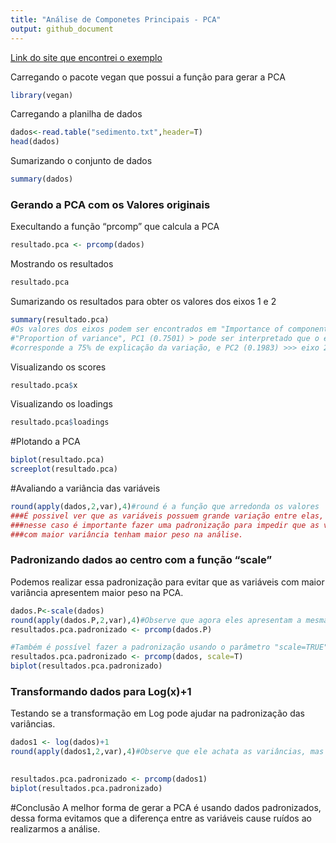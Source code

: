 ```yaml
---
title: "Análise de Componetes Principais - PCA"
output: github_document
---
```


[Link do site que encontrei o exemplo](https://sites.google.com/site/tutorialdeanalisesestatisticas/topicos/estatistica-multivariada/analise-de-componentes-principais-pca/tutorial-1-1)

Carregando o pacote vegan que possui a função para gerar a PCA
```r
library(vegan)
```

Carregando a planilha de dados
```r
dados<-read.table("sedimento.txt",header=T)
head(dados)
```

Sumarizando o conjunto de dados
```r
summary(dados)
```

### Gerando a PCA com os Valores originais

Execultando a função "prcomp" que calcula a PCA
```r
resultado.pca <- prcomp(dados)
```

Mostrando os resultados
```r
resultado.pca
```

Sumarizando os resultados para obter os valores dos eixos 1 e 2
```r
summary(resultado.pca)
#Os valores dos eixos podem ser encontrados em "Importance of components" >>>
#"Proportion of variance", PC1 (0.7501) > pode ser interpretado que o eixo 1 
#corresponde a 75% de explicação da variação, e PC2 (0.1983) >>> eixo 2 = 20%.
```



Visualizando os scores
```r
resultado.pca$x
```

Visualizando os loadings
```r
resultado.pca$loadings
```

#Plotando a PCA
```r
biplot(resultado.pca)
screeplot(resultado.pca)
```

#Avaliando a variância das variáveis
```r
round(apply(dados,2,var),4)#round é a função que arredonda os valores
###É possivel ver que as variáveis possuem grande variação entre elas,
###nesse caso é importante fazer uma padronização para impedir que as variáveis
###com maior variância tenham maior peso na análise.
```

### Padronizando dados ao centro com a função "scale"

Podemos realizar essa padronização para evitar que as variáveis com maior variância apresentem maior peso na PCA.
```r
dados.P<-scale(dados)
round(apply(dados.P,2,var),4)#Observe que agora eles apresentam a mesma variância 
resultados.pca.padronizado <- prcomp(dados.P)

#Também é possível fazer a padronização usando o parâmetro "scale=TRUE", na função "prcomp"
resultados.pca.padronizado <- prcomp(dados, scale=T)
biplot(resultados.pca.padronizado)

```

### Transformando dados para Log(x)+1

Testando se a transformação em Log pode ajudar na padronização das variâncias.
```r
dados1 <- log(dados)+1
round(apply(dados1,2,var),4)#Observe que ele achata as variâncias, mas ainda continuam muito diferentes.
                              

resultados.pca.padronizado <- prcomp(dados1)
biplot(resultados.pca.padronizado)
```


#Conclusão
A melhor forma de gerar a PCA é usando dados padronizados, dessa forma evitamos que a diferença entre as variáveis cause ruídos ao realizarmos a análise.












